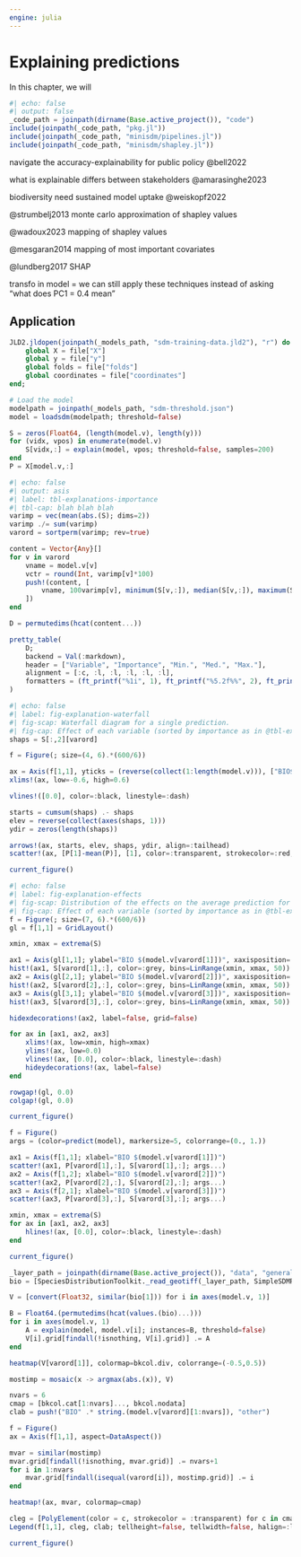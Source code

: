 ```yaml
---
engine: julia
---
```


# Explaining predictions {#sec-explanations}

In this chapter, we will

```julia
#| echo: false
#| output: false
_code_path = joinpath(dirname(Base.active_project()), "code")
include(joinpath(_code_path, "pkg.jl"))
include(joinpath(_code_path, "minisdm/pipelines.jl"))
include(joinpath(_code_path, "minisdm/shapley.jl"))
```

navigate the accuracy-explainability for public policy @bell2022

what is explainable differs between stakeholders @amarasinghe2023

biodiversity need sustained model uptake @weiskopf2022

@strumbelj2013 monte carlo approximation of shapley values

@wadoux2023 mapping of shapley values

@mesgaran2014 mapping of most important covariates

@lundberg2017 SHAP

transfo in model = we can still apply these techniques instead of asking "what does PC1 = 0.4 mean"

## Application

```julia
JLD2.jldopen(joinpath(_models_path, "sdm-training-data.jld2"), "r") do file
    global X = file["X"]
    global y = file["y"]
    global folds = file["folds"]
    global coordinates = file["coordinates"]
end;

# Load the model
modelpath = joinpath(_models_path, "sdm-threshold.json")
model = loadsdm(modelpath; threshold=false)
```

```julia
S = zeros(Float64, (length(model.v), length(y)))
for (vidx, vpos) in enumerate(model.v)
    S[vidx,:] = explain(model, vpos; threshold=false, samples=200)
end
P = X[model.v,:]
```

```julia
#| echo: false
#| output: asis
#| label: tbl-explanations-importance
#| tbl-cap: blah blah blah
varimp = vec(mean(abs.(S); dims=2))
varimp ./= sum(varimp)
varord = sortperm(varimp; rev=true)

content = Vector{Any}[]
for v in varord
    vname = model.v[v]
    vctr = round(Int, varimp[v]*100)
    push!(content, [
        vname, 100varimp[v], minimum(S[v,:]), median(S[v,:]), maximum(S[v,:])
    ])
end

D = permutedims(hcat(content...))

pretty_table(
    D;
    backend = Val(:markdown),
    header = ["Variable", "Importance", "Min.", "Med.", "Max."],
    alignment = [:c, :l, :l, :l, :l, :l],
    formatters = (ft_printf("%1i", 1), ft_printf("%5.2f%%", 2), ft_printf("%5.2f", [3,4,5])),
)
```

```julia
#| echo: false
#| label: fig-explanation-waterfall
#| fig-scap: Waterfall diagram for a single prediction.
#| fig-cap: Effect of each variable (sorted by importance as in @tbl-explanations-importance) on the change of the score for a single prediction. Recall that this is expressed as the change from the *average* prediction made by the model.
shaps = S[:,2][varord]

f = Figure(; size=(4, 6).*(600/6))

ax = Axis(f[1,1], yticks = (reverse(collect(1:length(model.v))), ["BIO$(v)" for v in model.v[varord]]))
xlims!(ax, low=-0.6, high=0.6)

vlines!([0.0], color=:black, linestyle=:dash)

starts = cumsum(shaps) .- shaps
elev = reverse(collect(axes(shaps, 1)))
ydir = zeros(length(shaps))

arrows!(ax, starts, elev, shaps, ydir, align=:tailhead)
scatter!(ax, [P[1]-mean(P)], [1], color=:transparent, strokecolor=:red, strokewidth=3, markersize=25)

current_figure()
```

```julia
#| echo: false
#| label: fig-explanation-effects
#| fig-scap: Distribution of the effects on the average prediction for the three most important variables.
#| fig-cap: Effect of each variable (sorted by importance as in @tbl-explanations-importance) on the change of the score for a single prediction. Recall that this is expressed as the change from the *average* prediction made by the model.
f = Figure(; size=(7, 6).*(600/6))
gl = f[1,1] = GridLayout()

xmin, xmax = extrema(S)

ax1 = Axis(gl[1,1]; ylabel="BIO $(model.v[varord[1]])", xaxisposition=:top)
hist!(ax1, S[varord[1],:], color=:grey, bins=LinRange(xmin, xmax, 50))
ax2 = Axis(gl[2,1]; ylabel="BIO $(model.v[varord[2]])", xaxisposition=:top, yaxisposition=:right)
hist!(ax2, S[varord[2],:], color=:grey, bins=LinRange(xmin, xmax, 50))
ax3 = Axis(gl[3,1]; ylabel="BIO $(model.v[varord[3]])", xaxisposition=:bottom, yaxisposition=:left)
hist!(ax3, S[varord[3],:], color=:grey, bins=LinRange(xmin, xmax, 50))

hidexdecorations!(ax2, label=false, grid=false)

for ax in [ax1, ax2, ax3]
    xlims!(ax, low=xmin, high=xmax)
    ylims!(ax, low=0.0)
    vlines!(ax, [0.0], color=:black, linestyle=:dash)
    hideydecorations!(ax, label=false)
end

rowgap!(gl, 0.0)
colgap!(gl, 0.0)

current_figure()
```

```julia
f = Figure()
args = (color=predict(model), markersize=5, colorrange=(0., 1.))

ax1 = Axis(f[1,1]; xlabel="BIO $(model.v[varord[1]])")
scatter!(ax1, P[varord[1],:], S[varord[1],:]; args...)
ax2 = Axis(f[1,2]; xlabel="BIO $(model.v[varord[2]])")
scatter!(ax2, P[varord[2],:], S[varord[2],:]; args...)
ax3 = Axis(f[2,1]; xlabel="BIO $(model.v[varord[3]])")
scatter!(ax3, P[varord[3],:], S[varord[3],:]; args...)

xmin, xmax = extrema(S)
for ax in [ax1, ax2, ax3]
    hlines!(ax, [0.0], color=:black, linestyle=:dash)
end

current_figure()
```

```julia
_layer_path = joinpath(dirname(Base.active_project()), "data", "general", "layers.tiff")
bio = [SpeciesDistributionToolkit._read_geotiff(_layer_path, SimpleSDMResponse; bandnumber=i) for i in 1:19]
```

```julia
V = [convert(Float32, similar(bio[1])) for i in axes(model.v, 1)]

B = Float64.(permutedims(hcat(values.(bio)...)))
for i in axes(model.v, 1)
    A = explain(model, model.v[i]; instances=B, threshold=false)
    V[i].grid[findall(!isnothing, V[i].grid)] .= A
end
```

```julia
heatmap(V[varord[1]], colormap=bkcol.div, colorrange=(-0.5,0.5))
```

```julia
mostimp = mosaic(x -> argmax(abs.(x)), V)

nvars = 6
cmap = [bkcol.cat[1:nvars]..., bkcol.nodata]
clab = push!("BIO" .* string.(model.v[varord][1:nvars]), "other")

f = Figure()
ax = Axis(f[1,1], aspect=DataAspect())

mvar = similar(mostimp)
mvar.grid[findall(!isnothing, mvar.grid)] .= nvars+1
for i in 1:nvars
    mvar.grid[findall(isequal(varord[i]), mostimp.grid)] .= i
end

heatmap!(ax, mvar, colormap=cmap)

cleg = [PolyElement(color = c, strokecolor = :transparent) for c in cmap]
Legend(f[1,1], cleg, clab; tellheight=false, tellwidth=false, halign=:left, valign=:top, margin=(10, 10, 10, 10))

current_figure()
```